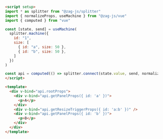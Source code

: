 ```md
<script setup>
import * as splitter from "@zag-js/splitter"
import { normalizeProps, useMachine } from "@zag-js/vue"
import { computed } from "vue"

const [state, send] = useMachine(
  splitter.machine({
    id: "1",
    size: [
      { id: "a", size: 50 },
      { id: "b", size: 50 },
    ]
  })
)

const api = computed(() => splitter.connect(state.value, send, normalizeProps))
</script>

<template>
  <div v-bind="api.rootProps">
    <div v-bind="api.getPanelProps({ id: 'a' })">
      <p>A</p>
    </div>
    <div v-bind="api.getResizeTriggerProps({ id: 'a:b' })" />
    <div v-bind="api.getPanelProps({ id: 'b' })">
      <p>B</p>
    </div>
  </div>
</template>
```
